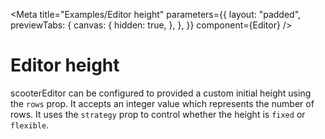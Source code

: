 
<Meta
  title="Examples/Editor height"
  parameters={{
    layout: "padded",
    previewTabs: {
      canvas: {
        hidden: true,
      },
    },
  }}
  component={Editor}
/>

# Editor height

scooterEditor can be configured to provided a custom initial height using the
`rows` prop. It accepts an integer value which represents the number of rows. It
uses the `strategy` prop to control whether the height is `fixed` or `flexible`.

<Canvas>
  <Story name="Editor height">
    <Editor rows={3} heightStrategy="flexible" />
  </Story>
</Canvas>
